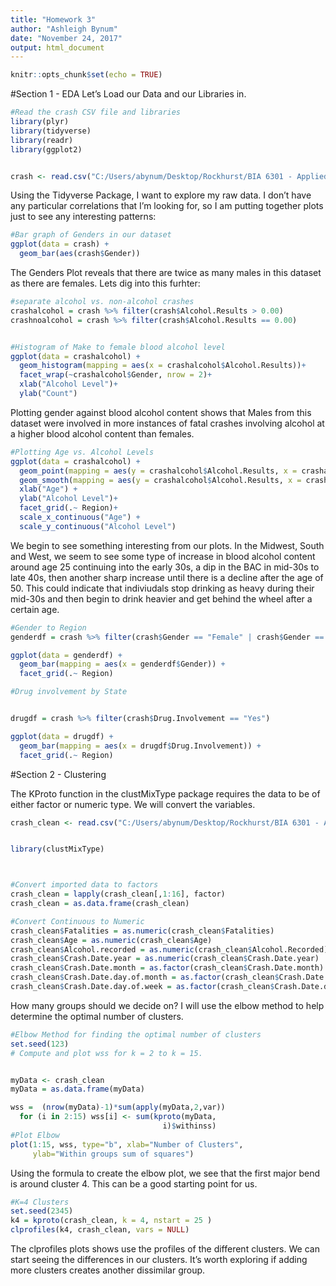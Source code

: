 ```yaml
---
title: "Homework 3"
author: "Ashleigh Bynum"
date: "November 24, 2017"
output: html_document
---
```


```r
knitr::opts_chunk$set(echo = TRUE)
```
#Section 1 - EDA
Let's Load our Data and our Libraries in.
```r
#Read the crash CSV file and libraries
library(plyr)
library(tidyverse)
library(readr)
library(ggplot2)


crash <- read.csv("C:/Users/abynum/Desktop/Rockhurst/BIA 6301 - Applied Data Mining/Assignment/Assignment 3/Fatal_crash_KProto/crash_raw.csv", stringsAsFactors = TRUE)

```

Using the Tidyverse Package, I want to explore my raw data.  I don't have any particular correlations that I'm looking for, so I am putting together plots just to see any interesting patterns:
```r


#Bar graph of Genders in our dataset
ggplot(data = crash) +
  geom_bar(aes(crash$Gender))
```
The Genders Plot reveals that there are twice as many males in this dataset as there are females.  Lets dig into this furhter:

```r
#separate alcohol vs. non-alcohol crashes
crashalcohol = crash %>% filter(crash$Alcohol.Results > 0.00)
crashnoalcohol = crash %>% filter(crash$Alcohol.Results == 0.00)


#Histogram of Make to female blood alcohol level
ggplot(data = crashalcohol) +
  geom_histogram(mapping = aes(x = crashalcohol$Alcohol.Results))+
  facet_wrap(~crashalcohol$Gender, nrow = 2)+
  xlab("Alcohol Level")+
  ylab("Count")

```
Plotting gender against blood alcohol content shows that Males from this dataset were involved in more instances of fatal crashes involving alcohol at a higher blood alcohol content than females.


```r
#Plotting Age vs. Alcohol Levels
ggplot(data = crashalcohol) +
  geom_point(mapping = aes(y = crashalcohol$Alcohol.Results, x = crashalcohol$Age), color = "Purple") +
  geom_smooth(mapping = aes(y = crashalcohol$Alcohol.Results, x = crashalcohol$Age), color = "Black")+
  xlab("Age") +
  ylab("Alcohol Level")+
  facet_grid(.~ Region)+
  scale_x_continuous("Age") +
  scale_y_continuous("Alcohol Level")

```
We begin to see something interesting from our plots.  In the Midwest, South and West, we seem to see some type of increase in blood alcohol content around age 25 continuing into the early 30s, a dip in the BAC in mid-30s to late 40s, then another sharp increase until there is a decline after the age of 50.  This could indicate that indiviudals stop drinking as heavy during their mid-30s and then begin to drink heavier and get behind the wheel after a certain age.


```r
#Gender to Region
genderdf = crash %>% filter(crash$Gender == "Female" | crash$Gender == "Male")

ggplot(data = genderdf) +
  geom_bar(mapping = aes(x = genderdf$Gender)) +
  facet_grid(.~ Region)

```

```r
#Drug involvement by State


drugdf = crash %>% filter(crash$Drug.Involvement == "Yes")

ggplot(data = drugdf) +
  geom_bar(mapping = aes(x = drugdf$Drug.Involvement)) +
  facet_grid(.~ Region)
```


#Section 2 - Clustering
 
The KProto function in the clustMixType package requires the data to be of either factor or numeric type.  We will convert the variables.
```r

crash_clean <- read.csv("C:/Users/abynum/Desktop/Rockhurst/BIA 6301 - Applied Data Mining/Assignment/Assignment 3/Fatal_Crash_KProto/crash_cleaned.csv", stringsAsFactors = FALSE, as.is = TRUE)


library(clustMixType)



#Convert imported data to factors
crash_clean = lapply(crash_clean[,1:16], factor)
crash_clean = as.data.frame(crash_clean)

#Convert Continuous to Numeric
crash_clean$Fatalities = as.numeric(crash_clean$Fatalities)
crash_clean$Age = as.numeric(crash_clean$Age)
crash_clean$Alcohol.recorded = as.numeric(crash_clean$Alcohol.Recorded)
crash_clean$Crash.Date.year = as.numeric(crash_clean$Crash.Date.year)
crash_clean$Crash.Date.month = as.factor(crash_clean$Crash.Date.month)
crash_clean$Crash.Date.day.of.month = as.factor(crash_clean$Crash.Date.day.of.month)
crash_clean$Crash.Date.day.of.week = as.factor(crash_clean$Crash.Date.day.of.week)
```


How many groups should we decide on?  I will use the elbow method to help determine the optimal number of clusters.  
```r
#Elbow Method for finding the optimal number of clusters
set.seed(123)
# Compute and plot wss for k = 2 to k = 15.


myData <- crash_clean
myData = as.data.frame(myData)

wss =  (nrow(myData)-1)*sum(apply(myData,2,var))
  for (i in 2:15) wss[i] <- sum(kproto(myData,
                                  i)$withinss)
#Plot Elbow
plot(1:15, wss, type="b", xlab="Number of Clusters",
     ylab="Within groups sum of squares")

```
Using the formula to create the elbow plot, we see that the first major bend is around cluster 4.  This can be a good starting point for us.


```r
#K=4 Clusters
set.seed(2345)
k4 = kproto(crash_clean, k = 4, nstart = 25 )
clprofiles(k4, crash_clean, vars = NULL)


```
The clprofiles plots shows use the profiles of the different clusters.  We can start seeing the differences in our clusters.  It's worth exploring if adding more clusters creates another dissimilar group.



